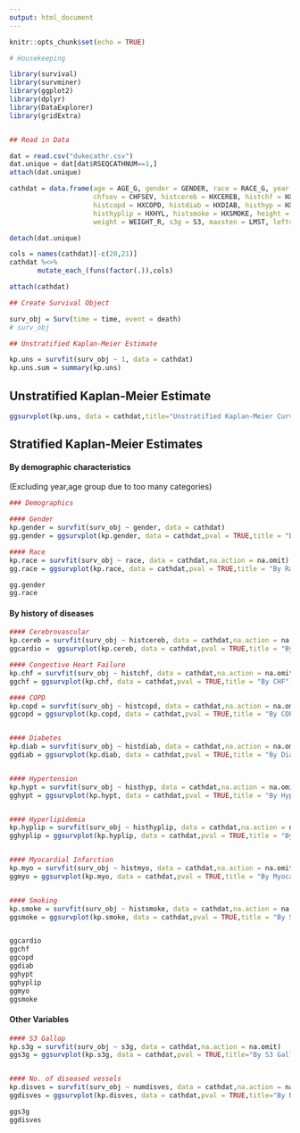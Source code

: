 ```yaml
---
output: html_document
---
```


```r
knitr::opts_chunk$set(echo = TRUE)
```


```r
# Housekeeping

library(survival)
library(survminer)
library(ggplot2)
library(dplyr)
library(DataExplorer)
library(gridExtra)


## Read in Data

dat = read.csv("dukecathr.csv")
dat.unique = dat[dat$RSEQCATHNUM==1,]
attach(dat.unique)

cathdat = data.frame(age = AGE_G, gender = GENDER, race = RACE_G, year = YRCATH_G, 
                     chfsev = CHFSEV, histcereb = HXCEREB, histchf = HXCHF, 
                     histcopd = HXCOPD, histdiab = HXDIAB, histhyp = HXHTN, histmyo = HXMI, 
                     histhyplip = HXHYL, histsmoke = HXSMOKE, height = HEIGHT_R, 
                     weight = WEIGHT_R, s3g = S3, maxsten = LMST, leftvenEF = LVEF_R, numdisves = NUMDZV, death = DEATH, time = DAYS2LKA)
```


```r


detach(dat.unique)

cols = names(cathdat)[-c(20,21)]
cathdat %<>%
       mutate_each_(funs(factor(.)),cols)

attach(cathdat)


```

```r
## Create Survival Object

surv_obj = Surv(time = time, event = death)
# surv_obj

```


```r
## Unstratified Kaplan-Meier Estimate

kp.uns = survfit(surv_obj ~ 1, data = cathdat)
kp.uns.sum = summary(kp.uns)

```

##  Unstratified Kaplan-Meier Estimate

```r
ggsurvplot(kp.uns, data = cathdat,title="Unstratified Kaplan-Meier Curve")
```

## Stratified Kaplan-Meier Estimates

#### By demographic characteristics
 (Excluding year,age group due to too many categories)

```r

### Demographics

#### Gender
kp.gender = survfit(surv_obj ~ gender, data = cathdat)
gg.gender = ggsurvplot(kp.gender, data = cathdat,pval = TRUE,title = "By Gender")

#### Race
kp.race = survfit(surv_obj ~ race, data = cathdat,na.action = na.omit)
gg.race = ggsurvplot(kp.race, data = cathdat,pval = TRUE,title = "By Race")

gg.gender
gg.race

```

#### By history of diseases

```r

#### Cerebrovascular
kp.cereb = survfit(surv_obj ~ histcereb, data = cathdat,na.action = na.omit)
ggcardio =  ggsurvplot(kp.cereb, data = cathdat,pval = TRUE,title = "By Cerebrovascular Disease")

#### Congestive Heart Failure
kp.chf = survfit(surv_obj ~ histchf, data = cathdat,na.action = na.omit)
ggchf = ggsurvplot(kp.chf, data = cathdat,pval = TRUE,title = "By CHF")

#### COPD
kp.copd = survfit(surv_obj ~ histcopd, data = cathdat,na.action = na.omit)
ggcopd = ggsurvplot(kp.copd, data = cathdat,pval = TRUE,title = "By COPD")


#### Diabetes
kp.diab = survfit(surv_obj ~ histdiab, data = cathdat,na.action = na.omit)
ggdiab = ggsurvplot(kp.diab, data = cathdat,pval = TRUE,title = "By Diabetes History")


#### Hypertension
kp.hypt = survfit(surv_obj ~ histhyp, data = cathdat,na.action = na.omit)
gghypt = ggsurvplot(kp.hypt, data = cathdat,pval = TRUE,title = "By Hypertension")


#### Hyperlipidemia
kp.hyplip = survfit(surv_obj ~ histhyplip, data = cathdat,na.action = na.omit)
gghyplip = ggsurvplot(kp.hyplip, data = cathdat,pval = TRUE,title = "By Hyperlipidemia")


#### Myocardial Infarction
kp.myo = survfit(surv_obj ~ histmyo, data = cathdat,na.action = na.omit)
ggmyo = ggsurvplot(kp.myo, data = cathdat,pval = TRUE,title = "By Myocardial Infarction")


#### Smoking
kp.smoke = survfit(surv_obj ~ histsmoke, data = cathdat,na.action = na.omit)
ggsmoke = ggsurvplot(kp.smoke, data = cathdat,pval = TRUE,title = "By Smoking")


ggcardio 
ggchf
ggcopd 
ggdiab
gghypt
gghyplip
ggmyo
ggsmoke

```


#### Other Variables

```r

#### S3 Gallop
kp.s3g = survfit(surv_obj ~ s3g, data = cathdat,na.action = na.omit)
ggs3g = ggsurvplot(kp.s3g, data = cathdat,pval = TRUE,title="By S3 Gallop")


#### No. of diseased vessels
kp.disves = survfit(surv_obj ~ numdisves, data = cathdat,na.action = na.omit)
ggdisves = ggsurvplot(kp.disves, data = cathdat,pval = TRUE,title="By No. of Diseased Vessels")

ggs3g
ggdisves

```



